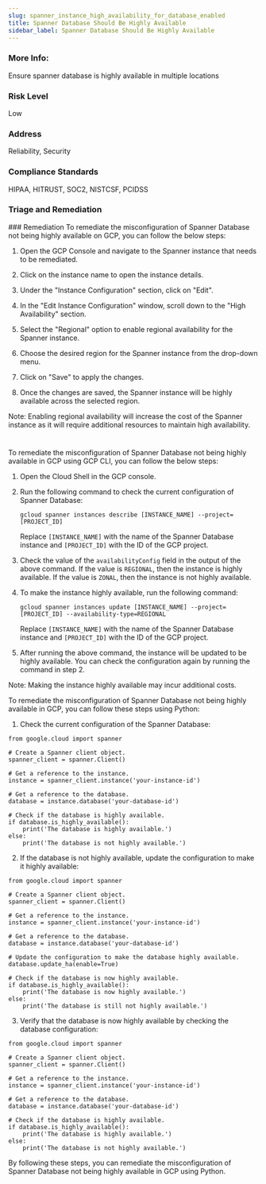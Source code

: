 ```yaml
---
slug: spanner_instance_high_availability_for_database_enabled
title: Spanner Database Should Be Highly Available
sidebar_label: Spanner Database Should Be Highly Available
---
```


### More Info:

Ensure spanner database is highly available in multiple locations

### Risk Level

Low

### Address

Reliability, Security

### Compliance Standards

HIPAA, HITRUST, SOC2, NISTCSF, PCIDSS

### Triage and Remediation
<Tabs>
<Tab title='Remediation'>
### Remediation

<AccordionGroup>
<Accordion title='Using Console' defaultOpen='true'>
To remediate the misconfiguration of Spanner Database not being highly available on GCP, you can follow the below steps:

1. Open the GCP Console and navigate to the Spanner instance that needs to be remediated.

2. Click on the instance name to open the instance details.

3. Under the "Instance Configuration" section, click on "Edit".

4. In the "Edit Instance Configuration" window, scroll down to the "High Availability" section.

5. Select the "Regional" option to enable regional availability for the Spanner instance.

6. Choose the desired region for the Spanner instance from the drop-down menu.

7. Click on "Save" to apply the changes.

8. Once the changes are saved, the Spanner instance will be highly available across the selected region.

Note: Enabling regional availability will increase the cost of the Spanner instance as it will require additional resources to maintain high availability.

#
</Accordion>

<Accordion title='Using CLI'>
To remediate the misconfiguration of Spanner Database not being highly available in GCP using GCP CLI, you can follow the below steps:

1. Open the Cloud Shell in the GCP console.

2. Run the following command to check the current configuration of Spanner Database:

   ```
   gcloud spanner instances describe [INSTANCE_NAME] --project=[PROJECT_ID]
   ```

   Replace `[INSTANCE_NAME]` with the name of the Spanner Database instance and `[PROJECT_ID]` with the ID of the GCP project.

3. Check the value of the `availabilityConfig` field in the output of the above command. If the value is `REGIONAL`, then the instance is highly available. If the value is `ZONAL`, then the instance is not highly available.

4. To make the instance highly available, run the following command:

   ```
   gcloud spanner instances update [INSTANCE_NAME] --project=[PROJECT_ID] --availability-type=REGIONAL
   ```

   Replace `[INSTANCE_NAME]` with the name of the Spanner Database instance and `[PROJECT_ID]` with the ID of the GCP project.

5. After running the above command, the instance will be updated to be highly available. You can check the configuration again by running the command in step 2.

Note: Making the instance highly available may incur additional costs.
</Accordion>

<Accordion title='Using Python'>
To remediate the misconfiguration of Spanner Database not being highly available in GCP, you can follow these steps using Python:

1. Check the current configuration of the Spanner Database:
```
from google.cloud import spanner

# Create a Spanner client object.
spanner_client = spanner.Client()

# Get a reference to the instance.
instance = spanner_client.instance('your-instance-id')

# Get a reference to the database.
database = instance.database('your-database-id')

# Check if the database is highly available.
if database.is_highly_available():
    print('The database is highly available.')
else:
    print('The database is not highly available.')
```

2. If the database is not highly available, update the configuration to make it highly available:
```
from google.cloud import spanner

# Create a Spanner client object.
spanner_client = spanner.Client()

# Get a reference to the instance.
instance = spanner_client.instance('your-instance-id')

# Get a reference to the database.
database = instance.database('your-database-id')

# Update the configuration to make the database highly available.
database.update_ha(enable=True)

# Check if the database is now highly available.
if database.is_highly_available():
    print('The database is now highly available.')
else:
    print('The database is still not highly available.')
```

3. Verify that the database is now highly available by checking the database configuration:
```
from google.cloud import spanner

# Create a Spanner client object.
spanner_client = spanner.Client()

# Get a reference to the instance.
instance = spanner_client.instance('your-instance-id')

# Get a reference to the database.
database = instance.database('your-database-id')

# Check if the database is highly available.
if database.is_highly_available():
    print('The database is highly available.')
else:
    print('The database is not highly available.')
```

By following these steps, you can remediate the misconfiguration of Spanner Database not being highly available in GCP using Python.
</Accordion>

</AccordionGroup>
</Tab>
</Tabs>


